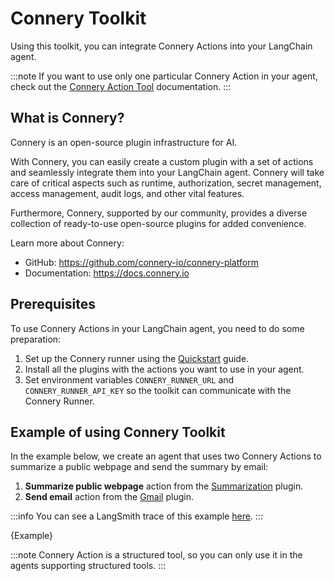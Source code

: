 
# Connery Toolkit

Using this toolkit, you can integrate Connery Actions into your LangChain agent.

:::note
If you want to use only one particular Connery Action in your agent,
check out the [Connery Action Tool](/docs/integrations/tools/connery) documentation.
:::

## What is Connery?

Connery is an open-source plugin infrastructure for AI.

With Connery, you can easily create a custom plugin with a set of actions and seamlessly integrate them into your LangChain agent.
Connery will take care of critical aspects such as runtime, authorization, secret management, access management, audit logs, and other vital features.

Furthermore, Connery, supported by our community, provides a diverse collection of ready-to-use open-source plugins for added convenience.

Learn more about Connery:

- GitHub: https://github.com/connery-io/connery-platform
- Documentation: https://docs.connery.io

## Prerequisites

To use Connery Actions in your LangChain agent, you need to do some preparation:

1. Set up the Connery runner using the [Quickstart](https://docs.connery.io/docs/platform/quick-start/) guide.
2. Install all the plugins with the actions you want to use in your agent.
3. Set environment variables `CONNERY_RUNNER_URL` and `CONNERY_RUNNER_API_KEY` so the toolkit can communicate with the Connery Runner.

## Example of using Connery Toolkit

In the example below, we create an agent that uses two Connery Actions to summarize a public webpage and send the summary by email:

1. **Summarize public webpage** action from the [Summarization](https://github.com/connery-io/summarization-plugin) plugin.
2. **Send email** action from the [Gmail](https://github.com/connery-io/gmail) plugin.

:::info
You can see a LangSmith trace of this example [here](https://smith.langchain.com/public/5485cb37-b73d-458f-8162-43639f2b49e1/r).
:::

<CodeBlock language="typescript">{Example}</CodeBlock>

:::note
Connery Action is a structured tool, so you can only use it in the agents supporting structured tools.
:::

